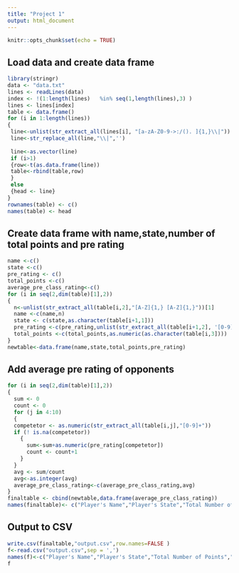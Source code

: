 ---
title: "Project 1"
output: html_document
---

```{r setup, include=FALSE}
knitr::opts_chunk$set(echo = TRUE)
```

## Load data and create data frame 
```{r}
library(stringr)
data <- "data.txt"
lines <- readLines(data)
index <- !(1:length(lines)   %in% seq(1,length(lines),3) )
lines <- lines[index]
table <- data.frame()
for (i in 1:length(lines))
{ 
 line<-unlist(str_extract_all(lines[i], "[a-zA-Z0-9->:/(). ]{1,}\\|"))
 line<-str_replace_all(line,"\\|",'')
 
 line<-as.vector(line)
 if (i>1)
 {row<-t(as.data.frame(line))
 table<-rbind(table,row)
 }
 else
 {head <- line}
}
rownames(table) <- c()
names(table) <- head
```
## Create data frame with name,state,number of total points and pre rating
```{r}
name <-c()
state <-c()
pre_rating <- c()
total_points <-c()
average_pre_class_rating<-c()
for (i in seq(2,dim(table)[1],2))
{
  n<-unlist(str_extract_all(table[i,2],"[A-Z]{1,} [A-Z]{1,}"))[1]
  name <-c(name,n)
  state <- c(state,as.character(table[i+1,1]))
  pre_rating <-c(pre_rating,unlist(str_extract_all(table[i+1,2], '[0-9]+'))[2])
  total_points <-c(total_points,as.numeric(as.character(table[i,3])))
}
newtable<-data.frame(name,state,total_points,pre_rating)
```
## Add average pre rating of opponents
```{r}
for (i in seq(2,dim(table)[1],2))
{
  sum <- 0
  count <- 0
  for (j in 4:10)
  {
  competetor <- as.numeric(str_extract_all(table[i,j],"[0-9]+")) 
  if (! is.na(competetor))
    {
      sum<-sum+as.numeric(pre_rating[competetor])
      count <- count+1
    }
  }
  avg <- sum/count
  avg<-as.integer(avg)
  average_pre_class_rating<-c(average_pre_class_rating,avg) 
}
finaltable <- cbind(newtable,data.frame(average_pre_class_rating))
names(finaltable)<- c("Player's Name","Player's State","Total Number of Points","Player's Pre-Rating","Average Pre Chess Rating of Opponents")
```

## Output to CSV
```{r}
write.csv(finaltable,"output.csv",row.names=FALSE )
f<-read.csv("output.csv",sep = ',')
names(f)<-c("Player's Name","Player's State","Total Number of Points","Player's Pre-Rating","Average Pre Chess Rating of Opponents")
f
```

